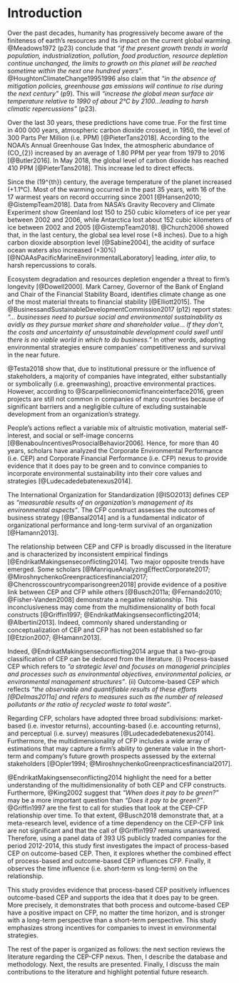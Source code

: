 

# Introduction 

Over the past decades, humanity has progressively become aware of the finiteness of earth’s resources and its impact on the current global warming. @Meadows1972 (p23) conclude that  *"if the present growth trends in world population, industrialization, pollution, food production, resource depletion continue unchanged, the limits to growth on this planet will be reached sometime within the next one hundred years"*. @HoughtonClimateChange19951996 also claim that *"in the absence of mitigation policies, greenhouse gas emissions will continue to rise during the next century"* (p9). This will *"increase the global mean surface air temperature relative to 1990 of about 2°C by 2100...leading to harsh climatic repercussions"* (p23). 

Over the last 30 years, these predictions have come true. For the first time in 400 000 years, atmospheric carbon dioxide crossed, in 1950, the level of 300 Parts Per Million\footnote{A concentration of 300 PPM means that for every million air particles, 300 of them are carbon dioxide molecules, namely a carbon concentration of 0.03\%.} (i.e. PPM) [@PieterTans2018]. According to the NOAA's Annual Greenhouse Gas Index, the atmospheric abundance of \(CO_{2}\) increased by an average of 1.80 PPM per year from 1979 to 2016 [@Butler2016]. In May 2018, the global level of carbon dioxide has reached 410 PPM [@PieterTans2018]. This increase led to direct effects.

Since the \(19^{th}\) century, the average temperature of the planet increased (+1.1°C). Most of the warming occurred in the past 35 years, with 16 of the 17 warmest years on record occurring since 2001 [@Hansen2010; @GistempTeam2018]. Data from NASA's Gravity Recovery and Climate Experiment show Greenland lost 150 to 250 cubic kilometers of ice per year between 2002 and 2006, while Antarctica lost about 152 cubic kilometers of ice between 2002 and 2005 [@GistempTeam2018]. @Church2006 showed that, in the last century, the global sea level rose (+8 inches). Due to a high carbon dioxide absorption level [@Sabine2004], the acidity of surface ocean waters also increased (+30%) [@NOAAsPacificMarineEnvironmentalLaboratory] leading, *inter alia*, to harsh repercussions to corals.

Ecosystem degradation and resources depletion engender a threat to firm’s longevity [@Dowell2000]. Mark Carney, Governor of the Bank of England and Chair of the Financial Stability Board, identifies climate change as one of the most material threats to financial stability [@Elliott2015]. The @BusinessandSustainableDevelopmentCommission2017 (p12) report states: *"... businesses need to pursue social and environmental sustainability as avidly as they pursue market share and shareholder value... If they don’t, the costs and uncertainty of unsustainable development could swell until there is no viable world in which to do business."* In other words, adopting environmental strategies ensure companies' competitiveness and survival in the near future.

@Testa2018 show that, due to institutional pressure or the influence of stakeholders, a majority of companies have integrated, either substantially or symbolically (i.e. greenwashing), proactive environmental practices. However, according to @Scarpellinieconomicfinanceinterface2016, green projects are still not common in companies of many countries because of significant barriers and a negligible culture of excluding sustainable development from an organization’s strategy. 

People’s actions reflect a variable mix of altruistic motivation, material self-interest, and social or self-image concerns [@BenabouIncentivesProsocialBehavior2006]. Hence, for more than 40 years, scholars have analyzed the Corporate Environmental Performance (i.e. CEP) and Corporate Financial Performance (i.e. CFP) nexus to provide evidence that it does pay to be green and to convince companies to incorporate environmental sustainability into their core values and strategies [@Ludecadedebatenexus2014]. 

The International Organization for Standardization [@ISO2013] defines CEP as *“measurable results of an organization’s management of its environmental aspects”*. The CFP construct assesses the outcomes of business strategy [@Bansal2014] and is a fundamental indicator of organizational performance and long-term survival of an organization [@Hamann2013]. 

The relationship between CEP and CFP is broadly discussed in the literature and is characterized by inconsistent empirical findings [@EndrikatMakingsenseconflicting2014]. Two major opposite trends have emerged. Some scholars [@ManriqueAnalyzingEffectCorporate2017; @MiroshnychenkoGreenpracticesfinancial2017; @Chencrosscountrycomparisongreen2018] provide evidence of a positive link between CEP and CFP while others [@Busch2011a; @Fernando2010; @Fisher-Vanden2008] demonstrate a negative relationship. This inconclusiveness may come from the multidimensionality of both focal constructs [@Griffin1997; @EndrikatMakingsenseconflicting2014; @Albertini2013]. Indeed, commonly shared understanding or conceptualization of CEP and CFP has not been established so far [@Etzion2007; @Hamann2013]. 

Indeed, @EndrikatMakingsenseconflicting2014 argue that a two-group classification of CEP can be deduced from the literature. (i) Process-based CEP which refers to *"a strategic level and focuses on managerial principles and processes such as environmental objectives, environmental policies, or environmental management structures"*. (ii) Outcome-based CEP which reflects *"the observable and quantifiable results of these efforts [@Delmas2011a] and refers to measures such as the number of released pollutants or the ratio of recycled waste to total waste"*. 

Regarding CFP, scholars have adopted three broad subdivisions: market-based (i.e. investor returns), accounting-based (i.e. accounting returns), and perceptual (i.e. survey) measures [@Ludecadedebatenexus2014]. Furthermore, the multidimensionality of CFP includes a wide array of estimations that may capture a firm’s ability to generate value in the short-term and company’s future growth prospects assessed by the external stakeholders [@Opler1994; @MiroshnychenkoGreenpracticesfinancial2017].

@EndrikatMakingsenseconflicting2014 highlight the need for a better understanding of the multidimensionality of both CEP and CFP constructs. Furthermore, @King2002 suggest that *“When does it pay to be green?”* may be a more important question than *“Does it pay to be green?”*. @Griffin1997 are the first to call for studies that look at the CEP-CFP relationship over time. To that extent, @Busch2018 demonstrate that, at a meta-research level, evidence of a time dependency on the CEP-CFP link are not significant and that the call of @Griffin1997 remains unanswered. Therefore, using a panel data of 393 US publicly traded companies for the period 2012-2014, this study first investigates the impact of process-based CEP on outcome-based CEP. Then, it explores whether the combined effect of process-based and outcome-based CEP influences CFP. Finally, it observes the time influence (i.e. short-term vs long-term) on the relationship.

This study provides evidence that process-based CEP positively influences outcome-based CEP and supports the idea that it does pay to be green. More precisely, it demonstrates that both process and outcome-based CEP have a positive impact on CFP, no matter the time horizon, and is stronger with a long-term perspective than a short-term perspective. This study emphasizes strong incentives for companies to invest in environmental strategies.

The rest of the paper is organized as follows: the next section reviews the literature regarding the CEP-CFP nexus. Then, I describe the database and methodology. Next, the results are presented. Finally, I discuss the main contributions to the literature and highlight potential future research.




